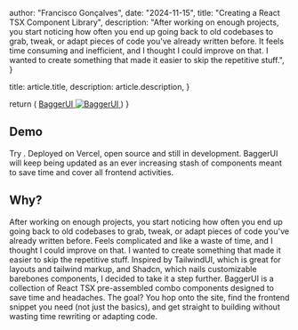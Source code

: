 
  author: "Francisco Gonçalves",
  date: "2024-11-15",
  title: "Creating a React TSX Component Library",
  description:
    "After working on enough projects, you start noticing how often you end up going back to old codebases to grab, tweak, or adapt pieces of code you've already written before. It feels time consuming and inefficient, and I thought I could improve on that. I wanted to create something that made it easier to skip the repetitive stuff.",
}

  title: article.title,
  description: article.description,
}

  return (
    <a href="https://bagger-ui.vercel.app" target="_blank" className="external-link inline-flex items-center gap-1">
      <span>BaggerUI</span>
      <img src="/bagger-ui.svg" className="inline-flex size-4 dark:invert" alt="BaggerUI" />
    </a>
  )
}


## Demo

Try <BaggerUiLink />. Deployed on Vercel, open source and still in development. BaggerUI will keep being updated as an ever increasing stash of components meant to save time and cover all frontend activities.

## Why?

After working on enough projects, you start noticing how often you end up going back to old codebases to grab, tweak, or adapt pieces of code you've already written before. Feels complicated and like a waste of time, and I thought I could improve on that. I wanted to create something that made it easier to skip the repetitive stuff. Inspired by TailwindUI, which is great for layouts and tailwind markup, and Shadcn, which nails customizable barebones components, I decided to take it a step further. BaggerUI is a collection of React TSX pre-assembled combo components designed to save time and headaches. The goal? You hop onto the site, find the frontend snippet you need (not just the basics), and get straight to building without wasting time rewriting or adapting code.
